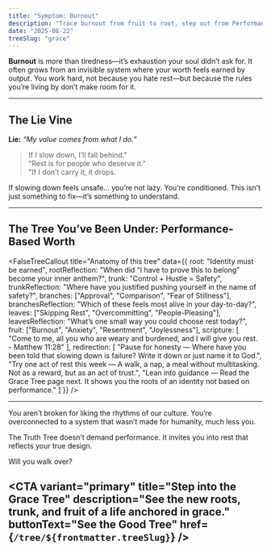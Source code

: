 ```yaml
---
title: "Symptom: Burnout"
description: "Trace burnout from fruit to root, step out from Performance, and be grafted into Grace."
date: "2025-08-22"
treeSlug: "grace"
---
```



**Burnout** is more than tiredness—it’s exhaustion your soul didn’t ask for.
It often grows from an invisible system where your worth feels earned by output. You work hard, not because you hate rest—but because the rules you’re living by don’t make room for it.

---

## The Lie Vine
**Lie:** _“My value comes from what I do.”_

  > If I slow down, I’ll fall behind." <br>
  > "Rest is for people who deserve it." </br>
  > "If I don’t carry it, it drops.

If slowing down feels unsafe… you’re not lazy. You’re conditioned. This isn’t just something to fix—it’s something to understand.

---

## The Tree You’ve Been Under: **Performance-Based Worth**
<FalseTreeCallout
  title="Anatomy of this tree"
  data={{
    root: "Identity must be earned",
    rootReflection: "When did “I have to prove this to belong” become your inner anthem?",
    trunk: "Control + Hustle = Safety",
    trunkReflection: "Where have you justified pushing yourself in the name of safety?",
    branches: ["Approval", "Comparison", "Fear of Stillness"],
    branchesReflection: "Which of these feels most alive in your day-to-day?",
    leaves: ["Skipping Rest", "Overcommitting", "People-Pleasing"],
    leavesReflection: "What’s one small way you could choose rest today?",
    fruit: ["Burnout", "Anxiety", "Resentment", "Joylessness"],
    scripture: [
      "Come to me, all you who are weary and burdened, and I will give you rest. - Matthew 11:28"
    ],
    redirection: [
      "Pause for honesty — Where have you been told that slowing down is failure? Write it down or just name it to God.",
      "Try one act of rest this week — A walk, a nap, a meal without multitasking. Not as a reward, but as an act of trust.",
      "Lean into guidance — Read the Grace Tree page next. It shows you the roots of an identity not based on performance."
    ]
  }}
/>

---

You aren’t broken for liking the rhythms of our culture. You’re overconnected to a system that wasn’t made for humanity, much less you.

The Truth Tree doesn’t demand performance. It invites you into rest that reflects your true design.

Will you walk over?

<CTA
  variant="primary"
  title="Step into the Grace Tree"
  description="See the new roots, trunk, and fruit of a life anchored in grace."
  buttonText="See the Good Tree"
  href={`/tree/${frontmatter.treeSlug}`}
/>
---